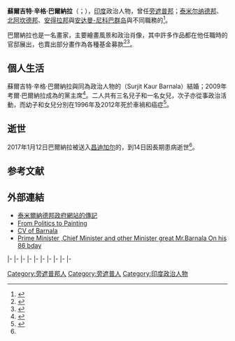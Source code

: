 {{多個問題| 
{{Expand|time=2017-01-18T13:30:41+00:00}}
{{请求翻译|time=2017-01-18T13:30:41+00:00}}
}}
{{Infobox Officeholder
| name = 蘇爾吉特·辛格·巴爾納拉
| native_name = सुरजीत सिंह बरनाला
| native_name_lang = hi
| image = The Vice President, Shri Mohd. Hamid Ansari with the Governor of Tamil Nadu, Shri Surjit Singh Barnala and the Chief Minister of Tamil Nadu, Dr. Kalaignar M. Karunanidhi (cropped) (Surjit Singh Barnala).png
| office          = {{le|泰米爾納德邦總督|List of governors of Tamil Nadu}}
| term_start      = 2004年11月3日
| term_end        = 2011年8月31日
| predecessor     = {{le|P·S·拉馬莫漢·饒|P. S. Ramamohan Rao}}
| successor       = {{le|克奈吉西·羅塞亞|Konijeti Rosaiah}}
| office1         = {{le|本地治里副總督|List of Lieutenant Governors of Puducherry|本地治里行政官}}
| term_start1     = 2009年4月9日
| term_end1       = 2009年7月27日
| predecessor1    = {{le|戈文德·辛格·古爾加|Govind Singh Gurjar}}
| successor1      = {{le|伊克巴爾·辛格 (政治人物)|Iqbal Singh (politician)|伊克巴爾·辛格}}
| office2         = {{le|安得拉邦總督|List of Governors of Andhra Pradesh}}
| term_start2     = 2003年1月3日
| term_end2       = 2004年11月3日
| predecessor2    = {{le|C·蘭加拉詹|C. Rangarajan}}
| successor2      = {{le|蘇希爾庫馬爾·欣德|Sushilkumar Shinde}}
| office3         = {{le|北阿坎德邦總督|List of Governors of Uttarakhand}}
| term_start3     = 2000年11月8日
| term_end3       = 2003年1月3日
| predecessor3    = ''頭銜建立''
| successor3      = {{le|蘇達山·阿加瓦爾|Sudarshan Agarwal}}
| office4         = {{le|化工與肥料部|Ministry of Chemicals and Fertilizers|化工與肥料部部長}}
| term_start4     = 1998年
| term_end4       = 1999年
| predecessor4    = {{le|M·阿魯納恰拉姆 (泰米爾納德邦政治人物)|M. Arunachalam (Tamil Nadu politician)|M·阿魯納恰拉姆}}
| successor4      = {{le|蘇雷什·帕布|Suresh Prabhu}}
| office5         = {{le|安達曼-尼科巴群島副總督|Lieutenant Governor of the Andaman and Nicobar Islands}}
| term_start5     = 1990年12月
| term_end5       = 1993年3月18日
| predecessor5    = {{le|蘭吉特·辛格·戴爾|Ranjit Singh Dyal}}
| successor5      = {{le|瓦科姆·普烏修撒曼|Vakkom Purushothaman}}
| office6         = {{le|旁遮普邦首席部長 (印度)|List of Chief Ministers of Punjab (India)|旁遮普邦首席部長}}
| term_start6     = 1985年9月29日
| term_end6       = 1987年9月11日
| predecessor6    = {{le|总统管治令|President's rule|总统接管}}
| successor6      = {{le|总统管治令|President's rule|总统接管}}
| birth_date = {{birthdate|1925|10|21|df=yes}}
| birth_place = {{flag|British Raj}}{{le|旁遮普省 (英属印度)|Punjab Province (British India)|旁遮普省}}[[阿泰利|阿泰利]]<br><small>（今[[印度|印度]][[哈里亚纳邦|哈里亚纳邦]]）</small>
| death_date = {{dda|2017|1|14|1925|10|21|df=yes}}
| death_place = {{IND}}[[昌迪加尔|昌迪加尔]]
| party = {{le|最高阿卡利黨（阿姆利則）|Shiromani Akali Dal (Longowal)}}
| spouse = {{le|蘇爾吉特·考爾·巴爾納拉|Surjit Kaur Barnala}}（Surjit Kaur Barnala）
| religion = [[锡克教|锡克教]]
}}

'''蘇爾吉特·辛格·巴爾納拉'''（{{lang-hi|सुरजीत सिंह बरनाला}}；{{bd|1925年|10月21日|2017年|1月14日|catIdx=Barnala}}），[[印度|印度]]政治人物，曾任[[旁遮普邦|旁遮普邦]]{{le|旁遮普邦首席部長 (印度)|List of Chief Ministers of Punjab (India)|首席部長}}；[[泰米尔纳德邦|泰米尔纳德邦]]、[[北阿坎德邦|北阿坎德邦]]、[[安得拉邦|安得拉邦]]與[[安达曼-尼科巴群岛|安达曼-尼科巴群岛]]{{le|印度各邦總督|Governors of states of India|總督}}與不同職務的{{le|聯邦委員會部長|Union Council of Ministers|聯邦部長}}<ref name="Death">{{cite web |url=http://timesofindia.indiatimes.com/india/former-punjab-chief-minister-surjit-singh-barnala-passes-away-aged-91/articleshow/56538368.cms |title=Former Punjab Chief Minister Surjit Singh Barnala passes away, aged 91 |work=Times of India |date=14 January 2017 |accessdate=17 January 2017 |archive-date=2017-01-16 |archive-url=https://web.archive.org/web/20170116195721/http://timesofindia.indiatimes.com/india/former-punjab-chief-minister-surjit-singh-barnala-passes-away-aged-91/articleshow/56538368.cms |dead-url=no }}</ref>。

巴爾納拉也是一名畫家，主要繪畫風景和政治肖像，其中許多作品都在他任職時的官邸展出，也賣出部分畫作為各種基金募款<ref>{{Cite web |url=http://www.hindu.com/2006/04/05/stories/2006040519150400.htm |title=Painting for charity |access-date=2017-01-18 |archive-date=2007-10-01 |archive-url=https://web.archive.org/web/20071001090709/http://www.hindu.com/2006/04/05/stories/2006040519150400.htm |dead-url=no }}</ref><ref name="paint">{{cite web|url=http://www.thehindu.com/2005/04/15/stories/2005041514490300.htm |title=A brush with the Governor |author=T.S. Shankar |work=The Hindu |date=15 April 2005 |accessdate=17 January 2017}}</ref>。

==個人生活==
蘇爾吉特·辛格·巴爾納拉與同為政治人物的{{le|蘇爾吉特·考爾·巴爾納拉|Surjit Kaur Barnala}}（Surjit Kaur Barnala）結婚；2009年考爾·巴爾納拉成為{{le|最高阿卡利黨（阿姆利則）|Shiromani Akali Dal (Longowal)}}的黨主席<ref>{{cite web |url=http://www.tribuneindia.com/2009/20090821/punjab.htm#4 |title=Barnala family revives SAD (L) |author=Goyal, Sushil |date=21 August 2009 |work=Tribune India |accessdate=17 January 2017 |archive-date=2019-06-16 |archive-url=https://web.archive.org/web/20190616215628/https://www.tribuneindia.com/2009/20090821/punjab.htm#4 |dead-url=no }}</ref>。二人共有三名兒子和一名女兒，次子{{le|軋根吉·辛格·巴爾納拉|Gaganjit Singh Barnala}}亦從事政治活動，而幼子和女兒分別在1996年及2012年死於車禍和癌症<ref name="DeathHindu">{{cite web |url=http://www.thehindu.com/news/national/Surjit-Singh-Barnala-passes-away/article17040243.ece |title=Surjit Singh Barnala passes away |work=The Hindu |date=14 January 2017 |accessdate=17 January 2017 |archive-date=2017-01-15 |archive-url=https://web.archive.org/web/20170115173831/http://www.thehindu.com/news/national/Surjit-Singh-Barnala-passes-away/article17040243.ece |dead-url=no }}</ref>。

==逝世==
2017年1月12日巴爾納拉被送入[[昌迪加尔|昌迪加尔]]的{{le|研究生醫學教育研究所|Postgraduate Institute of Medical Education and Research}}，到14日因長期患病逝世<ref name="Death"/>。

== 参考文献 ==
{{Reflist|2}}

==外部連結==
{{Commons category|Surjit Singh Barnala}}
* [https://web.archive.org/web/20110810215102/http://www.tn.gov.in/gov_governor.html 泰米爾納德邦政府網站的傳記]
* [http://www.hindu.com/mp/2005/11/05/stories/2005110500110100.htm   From Politics to Painting]{{Wayback|url=http://www.hindu.com/mp/2005/11/05/stories/2005110500110100.htm |date=20071001063925 }}
* [https://web.archive.org/web/20160303211233/http://www.barnala.co.in/ssbarnala.htm  CV of Barnala]
* [https://web.archive.org/web/20110721023240/http://www.tnrajbhavan.gov.in/PressReleases/2010/PR211010.htm Prime Minister ,Chief Minister and other Minister great Mr.Barnala  On his 86 bday]

{{s-start}}
{{s-par|in-lwr}}
{{s-bef|before=特賈·辛格·斯瓦滕特拉}}
{{s-ttl|rows=2|title=[[人民院_(印度)|印度人民院]]議員<br>來自{{le|桑格魯爾 (人民院選區)|Sangrur (Lok Sabha constituency)|桑格魯爾選區}} |years=1977年－1980年<br>1996年－1999年}}
{{s-aft|after=古爾恰蘭·辛格·尼哈爾辛格瓦拉}}
|-
{{s-bef|before=古爾恰蘭·辛格·達德霍}}
{{s-aft|after={{le|辛蒙特·辛格·曼恩|Simranjit Singh Mann}}}}
|-
{{s-off}}
{{s-bef|before={{le|帕卡什·辛格·巴達爾|Parkash Singh Badal}}}}
{{s-ttl|title={{le|農業和農民福利部|Ministry of Agriculture & Farmers Welfare|農業部部長}}|years=1977年－1979年}}
{{s-aft|after={{le|饒·比蘭德·辛格|Rao Birender Singh}}}}
|-
{{s-bef|before={{le|总统管治令|President's rule|总统接管}}}}
{{s-ttl|title={{le|旁遮普邦首席部長 (印度)|List of Chief Ministers of Punjab (India)|旁遮普邦首席部長}}|years=1985年－1987年}}
{{s-aft|after={{le|总统管治令|President's rule|总统接管}}}}
|-
{{s-bef|before={{le|P·C·亞歷山大|P. C. Alexander}}}}
{{s-ttl|rows=2|title={{le|泰米爾納德邦總督|List of governors of Tamil Nadu}}|years=1990年－1991年<br>2004年－2011年}}
{{s-aft|after={{le|毗濕摩·納拉因·辛格|Bhishma Narain Singh}}}}
|-
{{s-bef|before={{le|P·S·拉馬莫漢·饒|P. S. Ramamohan Rao}}}}
{{s-aft|after={{le|克奈吉西·羅塞亞|Konijeti Rosaiah}}}}
|-
{{s-bef|before={{le|蘭吉特·辛格·戴爾|Ranjit Singh Dyal}}}}
{{s-ttl|title={{le|安達曼-尼科巴群島副總督|Lieutenant Governor of the Andaman and Nicobar Islands}}|years=1990年－1993年}}
{{s-aft|after={{le|瓦科姆·普烏修撒曼|Vakkom Purushothaman}}}}
|-
{{s-bef|before={{le|M·阿魯納恰拉姆 (泰米爾納德邦政治人物)|M. Arunachalam (Tamil Nadu politician)|M·阿魯納恰拉姆}}}}
{{s-ttl|title={{le|化工與肥料部|Ministry of Chemicals and Fertilizers|化工與肥料部部長}}|years=1998年－1999年}}
{{s-aft|after={{le|蘇雷什·帕布|Suresh Prabhu}}}}
|-
{{s-bef|before={{le|拉格萬什·普拉薩德·辛格|Raghuvansh Prasad Singh}}}}
{{s-ttl|title={{le|消費者事務、食品和公共分配部部長|Minister of Consumer Affairs, Food and Public Distribution}}|years=1998年－1999年}}
{{s-aft|after={{le|尚塔·庫馬爾|Shanta Kumar}}}}
|-
{{s-new}}
{{s-ttl|title={{le|北阿坎德邦總督|List of Governors of Uttarakhand}}|years=2000年－2003年}}
{{s-aft|after={{le|蘇達山·阿加瓦爾|Sudarshan Agarwal}}}}
|-
{{s-bef|before={{le|C·蘭加拉詹|C. Rangarajan}}}}
{{s-ttl|title={{le|安得拉邦總督|List of Governors of Andhra Pradesh}}|years=2003年－2004年}}
{{s-aft|after={{le|蘇希爾庫馬爾·欣德|Sushilkumar Shinde}}}}
{{S-end}}

{{Authority control}}

{{DEFAULTSORT:Barnala, Surjit Singh}}
[[Category:旁遮普邦人|Category:旁遮普邦人]]
[[Category:旁遮普人|Category:旁遮普人]]
[[Category:印度政治人物|Category:印度政治人物]]